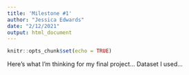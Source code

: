 ```yaml
---
title: 'Milestone #1'
author: "Jessica Edwards"
date: "2/12/2021"
output: html_document
---
```


```r
knitr::opts_chunk$set(echo = TRUE)
```

Here's what I'm thinking for my final project...
Dataset I used...